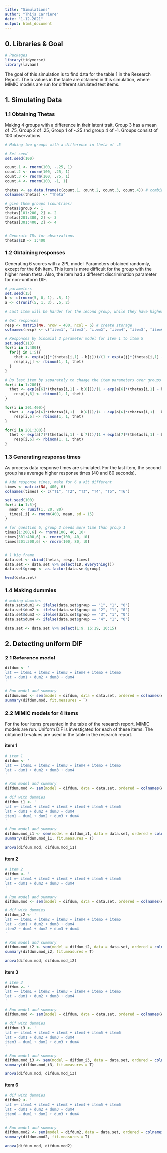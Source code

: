 ```yaml
---
title: "Simulations"
author: "Thijs Carriere"
date: "1-12-2021"
output: html_document
---
```


## 0. Libraries & Goal 

```r
# Packages
library(tidyverse)
library(lavaan)
```

The goal of this simulation is to find data for the table 1 in the Research Report. The b values in the table are obtained in this simulation, where MIMIC models are run for different simulated test items.


## 1. Simulating Data
### 1.1 Obtaining Thetas

Making 4 groups with a difference in their latent trait. Group 3 has a mean of .75, Group 2 of .25, Group 1 of -.25 and group 4 of -1. Groups consist of 100 observations.

```r
# Making two groups with a difference in theta of .5

# Set seed
set.seed(100)

count.1 <- rnorm(100, -.25, 1)
count.2 <- rnorm(100, .25, 1)
count.3 <- rnorm(100, .75, 1)
count.4 <- rnorm(100, -1, 1)

thetas <- as.data.frame(c(count.1, count.2, count.3, count.4)) # combine them in a frame
colnames(thetas) <- "Theta"

# give them groups (countries)
thetas$group <- 1
thetas[101:200, 2] <- 2
thetas[201:300, 2] <- 3
thetas[301:400, 2] <- 4


# Generate IDs for observations
thetas$ID <- 1:400
```


### 1.2 Obtaining responses

Generating 6 scores with a 2PL model. Parameters obtained randomly, except for the 6th item. This item is more difficult for the group with the higher mean theta. Also, the item had a different discrimination parameter for non-uniform DIF.

```r
# parameters
set.seed(15)
b <- c(rnorm(5, 0, 1), .5, 1)
a <- c(runif(5, 1, 3), .5, 2)

# Last item will be harder for the second group, while they have higher theta on average. 

# Get responses
resp <- matrix(NA, nrow = 400, ncol = 6) # create storage
colnames(resp) <- c("item1", "item2", "item3", "item4", "item5", "item6")

# Responses by binomial 2 parameter model for item 1 to item 5
set.seed(113)
for(i in 1:400){
  for(j in 1:5){
    thet <- exp(a[j]*(thetas[i,1] - b[j]))/(1 + exp(a[j]*(thetas[i,1] - b[j])))
    resp[i,j] <- rbinom(1, 1, thet)
  }
}

# Do last item by separately to change the item parameters over groups
for(i in 1:200){
  thet <- exp(a[6]*(thetas[i,1] - b[6]))/(1 + exp(a[6]*(thetas[i,1] - b[6])))
    resp[i,6] <- rbinom(1, 1, thet)
}

for(i in 301:400){
  thet <- exp(a[6]*(thetas[i,1] - b[6]))/(1 + exp(a[6]*(thetas[i,1] - b[6])))
    resp[i,6] <- rbinom(1, 1, thet)
}

for(i in 201:300){
  thet <- exp(a[7]*(thetas[i,1] - b[7]))/(1 + exp(a[7]*(thetas[i,1] - b[7])))
    resp[i,6] <- rbinom(1, 1, thet)
}  


```


### 1.3 Generating response times

As process data response times are simulated. For the last item, the second group has average higher response times (40 and 80 seconds). 

```r
# Add response times, make for 6 a bit different
times <- matrix(NA, 400, 6)
colnames(times) <- c("T1", "T2", "T3", "T4", "T5", "T6")

set.seed(100)
for(i in 1:5){
  mean <- runif(1, 20, 80)
  times[,i] <- rnorm(400, mean, sd = 15)
}

# for question 6, group 2 needs more time than group 1
times[1:200,6] <- rnorm(100, 40, 10)
times[301:400,6] <- rnorm(100, 40, 10)
times[201:300,6] <- rnorm(100, 80, 10)


# 1 big frame
data.set <- cbind(thetas, resp, times)
data.set <- data.set %>% select(ID, everything())
data.set$group <- as.factor(data.set$group)

head(data.set)
```

### 1.4 Making dummies

```r
# making dummies
data.set$dum1 <- ifelse(data.set$group == "1", "1", "0")
data.set$dum2 <- ifelse(data.set$group == "2", "1", "0")
data.set$dum3 <- ifelse(data.set$group == "3", "1", "0")
data.set$dum4 <- ifelse(data.set$group == "4", "1", "0")

data.set <- data.set %>% select(1:9, 16:19, 10:15)
```


## 2. Detecting uniform DIF

### 2.1 Reference model

```r
difdum <- '
lat =~ item1 + item2 + item3 + item4 + item5 + item6 
lat ~ dum1 + dum2 + dum3 + dum4
'

# Run model and summary
difdum.mod <- sem(model = difdum, data = data.set, ordered = colnames(data.set[,3:13]) )
summary(difdum.mod, fit.measures = T)
```

### 2.2 MIMIC models for 4 items

For the four items presented in the table of the research report, MIMIC models are run. Uniform DIF is investigated for each of these items. The obtained b-values are used in the table in the research report.

#### item 1

```r
# item 1
difdum <- '
lat =~ item1 + item2 + item3 + item4 + item5 + item6 
lat ~ dum1 + dum2 + dum3 + dum4
'

# Run model and summary
difdum.mod <- sem(model = difdum, data = data.set, ordered = colnames(data.set[,3:13]) )

# dif with dummies
difdum_i1 <- '
lat =~ item1 + item2 + item3 + item4 + item5 + item6 
lat ~ dum1 + dum2 + dum3 + dum4
item1 ~ dum1 + dum2 + dum3 + dum4
'

# Run model and summary
difdum.mod_i1 <- sem(model = difdum_i1, data = data.set, ordered = colnames(data.set[,3:13]) )
summary(difdum.mod_i1, fit.measures = T)

anova(difdum.mod, difdum.mod_i1)

```

#### item 2

```r
# item 2
difdum <- '
lat =~ item1 + item2 + item3 + item4 + item5 + item6 
lat ~ dum1 + dum2 + dum3 + dum4
'

# Run model and summary
difdum.mod <- sem(model = difdum, data = data.set, ordered = colnames(data.set[,3:13]) )

# dif with dummies
difdum_i2 <- '
lat =~ item1 + item2 + item3 + item4 + item5 + item6 
lat ~ dum1 + dum2 + dum3 + dum4
item2 ~ dum1 + dum2 + dum3 + dum4
'

# Run model and summary
difdum.mod_i2 <- sem(model = difdum_i2, data = data.set, ordered = colnames(data.set[,3:13]) )
summary(difdum.mod_i2, fit.measures = T)

anova(difdum.mod, difdum.mod_i2)
```

#### item 3

```r
# item 3
difdum <- '
lat =~ item1 + item2 + item3 + item4 + item5 + item6 
lat ~ dum1 + dum2 + dum3 + dum4
'

# Run model and summary
difdum.mod <- sem(model = difdum, data = data.set, ordered = colnames(data.set[,3:13]) )

# dif with dummies
difdum_i3 <- '
lat =~ item1 + item2 + item3 + item4 + item5 + item6 
lat ~ dum1 + dum2 + dum3 + dum4
item3 ~ dum1 + dum2 + dum3 + dum4
'

# Run model and summary
difdum.mod_i3 <- sem(model = difdum_i3, data = data.set, ordered = colnames(data.set[,3:13]) )
summary(difdum.mod_i3, fit.measures = T)

anova(difdum.mod, difdum.mod_i3)
```

#### item 6

```r
# dif with dummies
difdum2 <- '
lat =~ item1 + item2 + item3 + item4 + item5 + item6 
lat ~ dum1 + dum2 + dum3 + dum4
item6 ~ dum1 + dum2 + dum3 + dum4
'

# Run model and summary
difdum.mod2 <- sem(model = difdum2, data = data.set, ordered = colnames(data.set[,3:13]) )
summary(difdum.mod2, fit.measures = T)

anova(difdum.mod, difdum.mod2)
```
